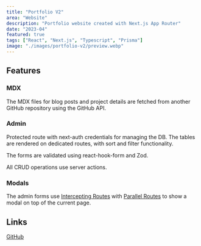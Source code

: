 ```yaml
---
title: "Portfolio V2"
area: "Website"
description: "Portfolio website created with Next.js App Router"
date: "2023-04"
featured: true
tags: ["React", "Next.js", "Typescript", "Prisma"]
image: "./images/portfolio-v2/preview.webp"
---
```


## Features

### MDX

The MDX files for blog posts and project details are fetched from another GitHub repository using the GitHub API.

### Admin

Protected route with next-auth credentials for managing the DB. The tables are rendered on dedicated routes, with sort and filter functionality.

The forms are validated using react-hook-form and Zod.

All CRUD operations use server actions.

### Modals

The admin forms use [Intercepting Routes](https://nextjs.org/docs/app/building-your-application/routing/intercepting-routes) with [Parallel Routes](https://nextjs.org/docs/app/building-your-application/routing/parallel-routes) to show a modal on top of the current page.

## Links

<a href="https://github.com/Jaycedam/portfolio-next" target="_blank">
  GitHub
</a>
